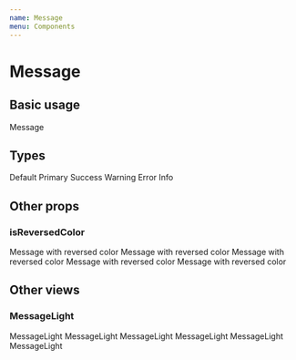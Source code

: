 ```yaml
---
name: Message
menu: Components
---
```



# Message

## Basic usage

<Playground>
    <Message>Message</Message>
</Playground>

## Types

<Playground>
    <WrapperHorizontal>
        <Message type="default">Default</Message>
        <Message type="primary">Primary</Message>
        <Message type="success">Success</Message>
        <Message type="warning">Warning</Message>
        <Message type="error">Error</Message>
        <Message type="info">Info</Message>
    </WrapperHorizontal>
</Playground>

## Other props

### isReversedColor

<Playground>
    <WrapperVertical>
        <Message type="primary" isReversedColor>
            Message with reversed color
        </Message>
        <Message type="success" isReversedColor>
            Message with reversed color
        </Message>
        <Message type="warning" isReversedColor>
            Message with reversed color
        </Message>
        <Message type="error" isReversedColor>
            Message with reversed color
        </Message>
        <Message type="info" isReversedColor>
            Message with reversed color
        </Message>
    </WrapperVertical>
</Playground>

## Other views

### MessageLight

<Playground>
    <WrapperHorizontal>
        <MessageLight type="default">MessageLight</MessageLight>
        <MessageLight type="primary">MessageLight</MessageLight>
        <MessageLight type="success">MessageLight</MessageLight>
        <MessageLight type="warning">MessageLight</MessageLight>
        <MessageLight type="error">MessageLight</MessageLight>
        <MessageLight type="info">MessageLight</MessageLight>
    </WrapperHorizontal>
</Playground>
